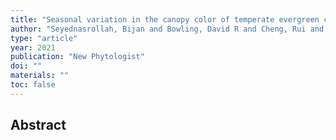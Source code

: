 ```yaml
---
title: "Seasonal variation in the canopy color of temperate evergreen conifer forests"
author: "Seyednasrollah, Bijan and Bowling, David R and Cheng, Rui and Logan, Barry A and Magney, Troy S and Frankenberg, Christian and Yang, Julia C and Young, Adam M and Hufkens, Koen and Arain, M Altaf and others"
type: "article"
year: 2021
publication: "New Phytologist"
doi: ""
materials: ""
toc: false
---
```


## Abstract

